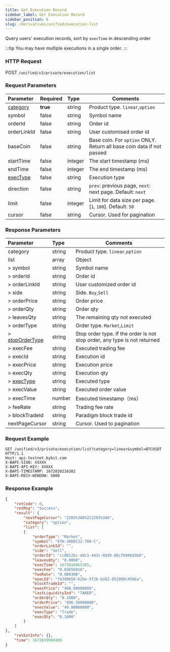 ```yaml
---
title: Get Execution Record
sidebar_label: Get Execution Record
sidebar_position: 6
slug: /derivatives/unified/execution-list
---
```



Query users' execution records, sort by `execTime` in descending order

:::tip
You may have multiple executions in a single order.
:::

### HTTP Request
POST `/unified/v3/private/execution/list`

### Request Parameters
| Parameter | Required | Type | Comments|
|:----- |:-------|:-----|------ |
|[category](../enum#category) |**true** |string |Product type. `linear`,`option` |
|symbol |false |string |Symbol name |
|orderId |false |string |Order id |
|orderLinkId |false |string |User customised order id |
|baseCoin |false |string |Base coin. For `option` ONLY. Return all base coin data if not passed|
|startTime |false |integer |The start timestamp (ms)|
|endTime |false |integer |The end timestamp (ms)|
|[execType](../enum#exectype) |false |string |Execution type|
|direction |false |string |`prev`: previous page, `next`: next page. Default: `next`|
|limit |false |integer |Limit for data size per page. [`1`, `100`]. Default: `50`|
|cursor |false |string |Cursor. Used for pagination|

### Response Parameters
| Parameter | Type | Comments|
|:----- |:-----|------ |
| category | string  | Product type. `linear`,`option`|
| list | array | Object |
|> symbol |string   |Symbol name |
|> orderId |string |Order id |
|> orderLinkId |string |User customized order id |
|> side |string |Side. `Buy`,`Sell` |
|> orderPrice |string |Order price |
|> orderQty |string |Order qty |
|> leavesQty |string |The remaining qty not executed |
|> orderType |string |Order type. `Market`,`Limit` |
|> [stopOrderType](../enum#stopordertype) |string |Stop order type. If the order is not stop order, any type is not returned |
|> execFee |string   |Executed trading fee |
|> execId |string |Execution id |
|> execPrice |string |Execution price |
|> execQty |string |Execution qty |
|> [execType](../enum#exectype) |string |Executed type|
|> execValue |string |Executed order value |
|> execTime |number |Executed timestamp（ms） |
|> feeRate |string |Trading fee rate |
|> blockTradeId |string |Paradigm block trade id|
|nextPageCursor |string |Cursor. Used to pagination|

### Request Example

<Tabs>
<TabItem value="console" label="Console">

```http
GET /unified/v3/private/execution/list?category=linear&symbol=BTCUSDT HTTP/1.1
Host: api-testnet.bybit.com
X-BAPI-SIGN: XXXXX
X-BAPI-API-KEY: XXXXX
X-BAPI-TIMESTAMP: 1672020216382
X-BAPI-RECV-WINDOW: 5000
```

</TabItem>
</Tabs>

### Response Example

<Tabs>

<TabItem value="js option" label="option">

```json
{
    "retCode": 0,
    "retMsg": "Success",
    "result": {
        "nextPageCursor": "2203%3A0%2C2203%3A0",
        "category": "option",
        "list": [
        {
            "orderType": "Market",
            "symbol": "ETH-30DEC22-700-C",
            "orderLinkId": "",
            "side": "Sell",
            "orderId": "cc8012bc-ddc1-443c-8dd9-88cfb946d3b0",
            "leavesQty": "0.0000",
            "execTime": 1672018465365,
            "execFee": "0.03656010",
            "feeRate": "0.000300",
            "execId": "f4309658-62be-5f2b-b262-852909c45bba",
            "blockTradeId": "",
            "execPrice": "498.00000000",
            "lastLiquidityInd": "TAKER",
            "orderQty": "0.1000",
            "orderPrice": "496.50000000",
            "execValue": "49.80000000",
            "execType": "Trade",
            "execQty": "0.1000"
        }
    ]
},
    "retExtInfo": {},
    "time": 1672019908409
}
```
</TabItem>
</Tabs>
